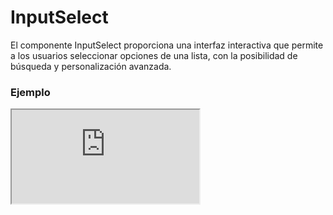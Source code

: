 # InputSelect

El componente InputSelect proporciona una interfaz interactiva que permite a los usuarios seleccionar opciones de una lista, con la posibilidad de búsqueda y personalización avanzada.


### Ejemplo

<Iframe
  minHeightIframe="30dvh"
  src="https://fenextjs-component-storybook.vercel.app/iframe.html?args=&id=input-inputselect--index&viewMode=story"
/>

### Importación

Para importar el componente InputSelect, se puede hacer desde fenextjs

```tsx copy
import { InputSelect } from "fenextjs";
```

### Parámetros

| Parámetro                   | Tipo                                                      | Requerido | Default         | Descripcion                                                                           |
| --------------------------- | --------------------------------------------------------- | --------- | --------------- | ------------------------------------------------------------------------------------- |
| options                     | InputSelectItemOptionBaseProps[]                          | sí        |                 | Lista de opciones disponibles en el select.                                           |
| filterOptions               | function                                                  | no        | undefined       | Función personalizada para filtrar las opciones del select.                           |
| showOptions                 | 'hover' \| 'focus' \| 'focus-hover'                       | no        | 'focus'         | Define cuándo mostrar las opciones del select.                                        |
| hiddenOptions               | 'not-hover' \| 'not-focus' \| 'not-focus-hover'           | no        | 'not-hover'     | Define cuándo ocultar las opciones del select.                                        |
| defaultValue                | InputSelectItemOptionBaseProps                            | no        | undefined       | Valor por defecto seleccionado en el select.                                          |
| typeSelect                  | 'div' \| 'select' \| 'datalist'                           | no        | 'div'           | Define el tipo de elemento select.                                                    |
| typeSelectStyle             | 'normal' \| 'normal-out' \| 'box' \| 'list' \| 'checkbox' | no        | 'normal'        | Estilos aplicados al componente select.                                               |
| useSwichtypeSelectStyle     | boolean                                                   | no        | false           | Permite alternar entre estilos de tipo select.                                        |
| useTOption                  | boolean                                                   | no        | false           | Indica si se debe usar una opción traducida (useTOption).                             |
| value                       | InputSelectItemOptionBaseProps                            | no        |                 | Valor actual del select.                                                              |
| noResult                    | InputSelectItemOptionBaseProps                            | no        |                 | Valor que se muestra cuando no hay resultados en la búsqueda.                         |
| loaderOption                | InputSelectItemOptionBaseProps                            | no        |                 | Opción que se muestra mientras se cargan las opciones.                                |
| selected                    | InputSelectItemOptionBaseProps                            | no        |                 | Opción actualmente seleccionada.                                                      |
| create                      | InputSelectItemOptionBaseProps                            | no        |                 | Opción que permite crear un nuevo valor en el select.                                 |
| onCreate                    | function                                                  | no        |                 | Función que se ejecuta cuando se crea un nuevo valor.                                 |
| isSelectClearText           | boolean                                                   | no        | false           | Indica si se puede limpiar el texto del select.                                       |
| isSelectChangeText          | boolean                                                   | no        | true            | Indica si se puede cambiar el texto del select.                                       |
| onChange                    | function                                                  | no        |                 | Función que se ejecuta cuando cambia el valor seleccionado.                           |
| onChangeData                | function                                                  | no        |                 | Función que se ejecuta cuando cambia el valor de los datos seleccionados.             |
| onChangeText                | function                                                  | no        |                 | Función que se ejecuta cuando cambia el texto del select.                             |
| onChangeValidate            | function                                                  | no        |                 | Función personalizada de validación que se ejecuta cuando cambia el valor del select. |
| iconCloseMovil              | ReactNode                                                 | no        | \<Cancel /\>    | Ícono que se muestra para cerrar el select en vista móvil.                            |
| clearContent                | ReactNode                                                 | no        | 'Clear'         | Contenido que se muestra para limpiar la selección.                                   |
| searchById                  | boolean                                                   | no        | false           | Indica si la búsqueda se realiza por ID.                                              |
| iconSearch                  | ReactNode                                                 | no        | \<SVGSearch /\> | Ícono de búsqueda que se muestra en el select.                                        |
| changeByFirstOptionInOnBlur | boolean                                                   | no        | false           | Cambia al valor de la primera opción cuando el input pierde el foco.                  |
| maxLengthShowOptions        | number                                                    | no        | 20              | Cantidad máxima de opciones que se muestran.                                          |
| nItems                      | number                                                    | no        |                 | Número de ítems que se muestran en el select.                                         |
| showOptionIconImg           | boolean                                                   | no        | true            | Muestra íconos de imagen junto a las opciones del select.                             |
| validatorData               | FenextjsValidatorClass                                    | no        |                 | Clase de validación utilizada para validar los datos de entrada del select.           |
| forceShowOptionOnLoad       | boolean                                                   | no        | false           | Forza a mostrar las opciones al cargar el componente.                                 |
| iconDelete                  | ReactNode                                                 | no        | \<Trash /\>     | Ícono personalizado para eliminar una opción.                                         |
| useSearch                   | boolean                                                   | no        | true            | Determina si el selector filtra los elementos por el texto escrito.                   |

### Storybook

Para ver el storybook del componente lo puede hacer con este [link](https://fenextjs-component-storybook.vercel.app/?path=/story/input-inputselect--index)

### Usos

- Básico

```tsx copy
<InputSelect options={options} />
```

- InputSelect con filtro de opciones

```tsx copy
<InputSelect options={options} filterOptions={filterOptions} />
```

- InputSelect con icono de búsqueda

```tsx copy
<InputSelect options={options} iconSearch={<SVGSearch />} />
```

- InputSelect con opción personalizada de crear

```tsx copy
<InputSelect
  options={options}
  onCreate={() => console.log("Crear nueva opción")}
/>
```
